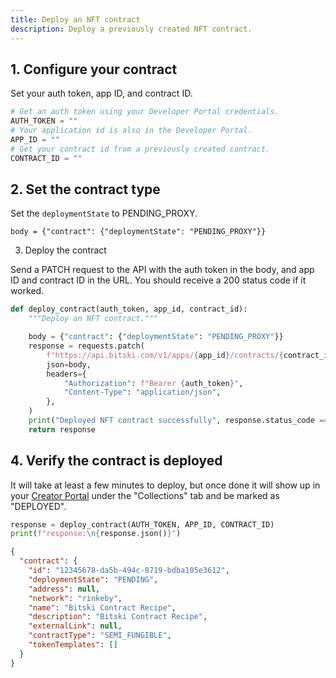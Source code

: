 ```yaml
---
title: Deploy an NFT contract
description: Deploy a previously created NFT contract.
---
```


## 1. Configure your contract

Set your auth token, app ID, and contract ID.

```python
# Get an auth token using your Developer Portal credentials.
AUTH_TOKEN = ""
# Your application id is also in the Developer Portal.
APP_ID = ""
# Get your contract id from a previously created contract.
CONTRACT_ID = ""
```

## 2. Set the contract type

Set the `deploymentState` to PENDING_PROXY.

```
body = {"contract": {"deploymentState": "PENDING_PROXY"}}
```

3. Deploy the contract

Send a PATCH request to the API with the auth token in the body, and app ID and contract ID in the URL. You should receive a 200 status code if it worked.

```python
def deploy_contract(auth_token, app_id, contract_id):
    """Deploy an NFT contract."""

    body = {"contract": {"deploymentState": "PENDING_PROXY"}}
    response = requests.patch(
        f"https://api.bitski.com/v1/apps/{app_id}/contracts/{contract_id}",
        json=body,
        headers={
            "Authorization": f"Bearer {auth_token}",
            "Content-Type": "application/json",
        },
    )
    print("Deployed NFT contract successfully", response.status_code == 200)
    return response
```

## 4. Verify the contract is deployed

It will take at least a few minutes to deploy, but once done it will show up in your [Creator Portal](https://creator.bitski.com/) under the "Collections" tab and be marked as "DEPLOYED".

```python
response = deploy_contract(AUTH_TOKEN, APP_ID, CONTRACT_ID)
print(f"response:\n{response.json()}")
```

<ResponseExample>

```json
{
  "contract": {
    "id": "12345678-da5b-494c-8719-bdba105e3612",
    "deploymentState": "PENDING",
    "address": null,
    "network": "rinkeby",
    "name": "Bitski Contract Recipe",
    "description": "Bitski Contract Recipe",
    "externalLink": null,
    "contractType": "SEMI_FUNGIBLE",
    "tokenTemplates": []
  }
}
```

</ResponseExample>